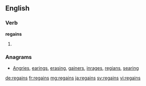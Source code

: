 ==English==

===Verb===
'''regains'''

# {{third-person singular of|regain}}

===Anagrams===
* [[Angries#English|Angries]], [[earings#English|earings]], [[erasing#English|erasing]], [[gainers#English|gainers]], [[inrages#English|inrages]], [[regians#English|regians]], [[searing#English|searing]]

[[de:regains]]
[[fr:regains]]
[[mg:regains]]
[[ja:regains]]
[[sv:regains]]
[[vi:regains]]